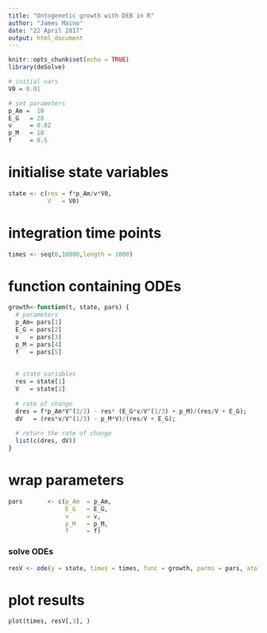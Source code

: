 ```yaml
---
title: "Ontogenetic growth with DEB in R"
author: "James Maino"
date: "22 April 2017"
output: html_document
---
```



```r
knitr::opts_chunk$set(echo = TRUE)
library(deSolve)
```


```r
# initial vars
V0 = 0.01

# set parameters
p_Am =  10 
E_G   = 28
v     = 0.02
p_M   = 18
f     = 0.5
```

# initialise state variables
```r
state <- c(res = f*p_Am/v*V0,
           V   = V0)
```

# integration time points
```r
times <- seq(0,10000,length = 1000)
```

# function containing ODEs
```r
growth<-function(t, state, pars) {
  # parameters
  p_Am= pars[1]
  E_G = pars[2]
  v   = pars[3]
  p_M = pars[4]
  f   = pars[5]
  
  
  # state variables
  res = state[1]
  V   = state[2]
  
  # rate of change
  dres = f*p_Am*V^(2/3) - res* (E_G*v/V^(1/3) + p_M)/(res/V + E_G);
  dV   = (res*v/V^(1/3) - p_M*V)/(res/V + E_G);
  
  # return the rate of change
  list(c(dres, dV))
}
```

# wrap parameters
```r
pars       <- c(p_Am  = p_Am,
                E_G   = E_G,
                v     = v,
                p_M   = p_M,
                f     = f)
```

### solve ODEs
```r
resV <- ode(y = state, times = times, func = growth, parms = pars, atol = 1e-6, rtol = 1e-6)

```

# plot results
```r
plot(times, resV[,3], )
```

